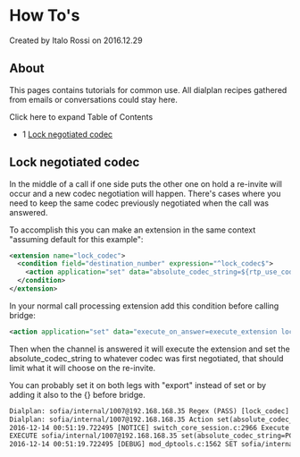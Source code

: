 
# How To's 

 Created by  Italo Rossi on 2016.12.29

## About

This pages contains tutorials for common use. All dialplan recipes gathered from emails or conversations could stay here.

Click here to expand Table of Contents

* 1 [Lock negotiated codec](#lock-negotiated-codec)

## Lock negotiated codec

In the middle of a call if one side puts the other one on hold a re-invite will occur and a new codec negotiation will happen. There's cases where you need to keep the same codec previously negotiated when the call was answered.

To accomplish this you can make an extension in the same context "assuming default for this example":

```xml
<extension name="lock_codec">                                                                                                                                   
  <condition field="destination_number" expression="^lock_codec$">
    <action application="set" data="absolute_codec_string=${rtp_use_codec_name}"/>
  </condition>
</extension>
```

In your normal call processing extension add this condition before calling bridge:

```xml
<action application="set" data="execute_on_answer=execute_extension lock_codec XML default"/>
```

Then when the channel is answered it will execute the extension and set the absolute\_codec\_string to whatever codec was first negotiated, that should limit what it will choose on the re-invite.

You can probably set it on both legs with "export" instead of set or by adding it also to the {} before bridge.

```xml
Dialplan: sofia/internal/1007@192.168.168.35 Regex (PASS) [lock_codec] destination_number(lock_codec) =~ /^lock_codec$/ break=on-false
Dialplan: sofia/internal/1007@192.168.168.35 Action set(absolute_codec_string=${rtp_use_codec_name}) 
2016-12-14 00:51:19.722495 [NOTICE] switch_core_session.c:2966 Execute set(absolute_codec_string=${rtp_use_codec_name})
EXECUTE sofia/internal/1007@192.168.168.35 set(absolute_codec_string=PCMU)
2016-12-14 00:51:19.722495 [DEBUG] mod_dptools.c:1562 SET sofia/internal/1007@192.168.168.35 [absolute_codec_string]=[PCMU]
```


